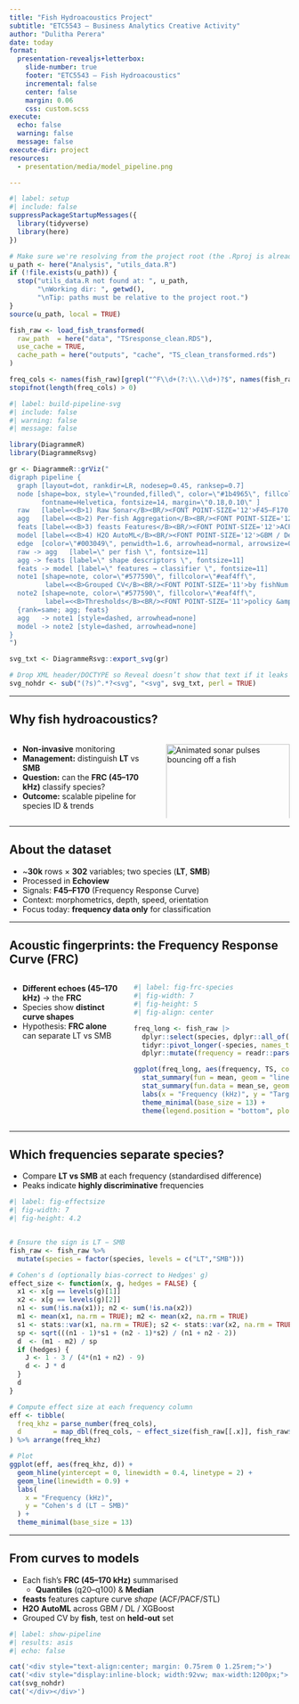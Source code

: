 ```yaml
---
title: "Fish Hydroacoustics Project"
subtitle: "ETC5543 – Business Analytics Creative Activity"
author: "Dulitha Perera"
date: today
format:
  presentation-revealjs+letterbox:
    slide-number: true
    footer: "ETC5543 — Fish Hydroacoustics"
    incremental: false
    center: false          
    margin: 0.06          
    css: custom.scss
execute:
  echo: false
  warning: false
  message: false
execute-dir: project
resources:
  - presentation/media/model_pipeline.png

---
```


```r
#| label: setup
#| include: false
suppressPackageStartupMessages({
  library(tidyverse)
  library(here)
})

# Make sure we're resolving from the project root (the .Rproj is already there)
u_path <- here("Analysis", "utils_data.R")
if (!file.exists(u_path)) {
  stop("utils_data.R not found at: ", u_path,
       "\nWorking dir: ", getwd(),
       "\nTip: paths must be relative to the project root.")
}
source(u_path, local = TRUE)

fish_raw <- load_fish_transformed(
  raw_path  = here("data", "TSresponse_clean.RDS"),
  use_cache = TRUE,
  cache_path = here("outputs", "cache", "TS_clean_transformed.rds")
)

freq_cols <- names(fish_raw)[grepl("^F\\d+(?:\\.\\d+)?$", names(fish_raw))]
stopifnot(length(freq_cols) > 0)

```

```r
#| label: build-pipeline-svg
#| include: false
#| warning: false
#| message: false

library(DiagrammeR)
library(DiagrammeRsvg)

gr <- DiagrammeR::grViz("
digraph pipeline {
  graph [layout=dot, rankdir=LR, nodesep=0.45, ranksep=0.7]
  node [shape=box, style=\"rounded,filled\", color=\"#1b4965\", fillcolor=\"#cae9ff\",
        fontname=Helvetica, fontsize=14, margin=\"0.18,0.10\" ]
  raw   [label=<<B>1) Raw Sonar</B><BR/><FONT POINT-SIZE='12'>F45–F170 per ping</FONT>>]
  agg   [label=<<B>2) Per-fish Aggregation</B><BR/><FONT POINT-SIZE='12'>Quantiles (q20–q100) / Median</FONT>>]
  feats [label=<<B>3) feasts Features</B><BR/><FONT POINT-SIZE='12'>ACF / PACF / STL (shape)</FONT>>]
  model [label=<<B>4) H2O AutoML</B><BR/><FONT POINT-SIZE='12'>GBM / Deep Learning / XGBoost</FONT>>]
  edge  [color=\"#003049\", penwidth=1.6, arrowhead=normal, arrowsize=0.9]
  raw -> agg   [label=\" per fish \", fontsize=11]
  agg -> feats [label=\" shape descriptors \", fontsize=11]
  feats -> model [label=\" features → classifier \", fontsize=11]
  note1 [shape=note, color=\"#577590\", fillcolor=\"#eaf4ff\",
         label=<<B>Grouped CV</B><BR/><FONT POINT-SIZE='11'>by fishNum (60/20/20)</FONT>>]
  note2 [shape=note, color=\"#577590\", fillcolor=\"#eaf4ff\",
         label=<<B>Thresholds</B><BR/><FONT POINT-SIZE='11'>policy &amp; OOF clamp [0.40–0.70]</FONT>>]
  {rank=same; agg; feats}
  agg   -> note1 [style=dashed, arrowhead=none]
  model -> note2 [style=dashed, arrowhead=none]
}
")

svg_txt <- DiagrammeRsvg::export_svg(gr)

# Drop XML header/DOCTYPE so Reveal doesn’t show that text if it leaks
svg_nohdr <- sub("(?s)^.*?<svg", "<svg", svg_txt, perl = TRUE)

```


---

## Why fish hydroacoustics? {.larger .h2-smaller}

:::: {.columns}
::: {.column width="54%"}
- **Non-invasive** monitoring  
- **Management:** distinguish **LT** vs **SMB**  
- **Question:** can the **FRC (45–170 kHz)** classify species?  
- **Outcome:** scalable pipeline for species ID & trends
:::

::: {.column width="46%"}
![](media/sonar2.gif){width="100%" fig-align="center" alt="Animated sonar pulses bouncing off a fish"}
:::
::::
---

## About the dataset {.larger}
- ~**30k** rows × **302** variables; two species (**LT**, **SMB**)  
- Processed in **Echoview**  
- Signals: **F45–F170** (Frequency Response Curve)  
- Context: morphometrics, depth, speed, orientation  
- Focus today: **frequency data only** for classification


---

## Acoustic fingerprints: the Frequency Response Curve (FRC) {.smaller .h2-smaller}

:::: {.columns}
::: {.column width="42%"}
- **Different echoes (45–170 kHz)** → the **FRC**
- Species show **distinct curve shapes**
- Hypothesis: **FRC alone** can separate LT vs SMB
:::

::: {.column width="58%"}
```r
#| label: fig-frc-species
#| fig-width: 7
#| fig-height: 5
#| fig-align: center

freq_long <- fish_raw |>
  dplyr::select(species, dplyr::all_of(freq_cols)) |>
  tidyr::pivot_longer(-species, names_to = "frequency", values_to = "TS") |>
  dplyr::mutate(frequency = readr::parse_number(frequency))

ggplot(freq_long, aes(frequency, TS, colour = species, fill = species)) +
  stat_summary(fun = mean, geom = "line", linewidth = 1) +
  stat_summary(fun.data = mean_se, geom = "ribbon", alpha = 0.18, colour = NA) +
  labs(x = "Frequency (kHz)", y = "Target Strength (dB)") +
  theme_minimal(base_size = 13) +
  theme(legend.position = "bottom", plot.margin = margin(5,5,0,5))
```

:::
::::


---

## Which frequencies separate species? {.smaller .h2-smaller}

- Compare **LT vs SMB** at each frequency (standardised difference)
- Peaks indicate **highly discriminative** frequencies

```r
#| label: fig-effectsize
#| fig-width: 7
#| fig-height: 4.2


# Ensure the sign is LT − SMB
fish_raw <- fish_raw %>%
  mutate(species = factor(species, levels = c("LT","SMB")))

# Cohen's d (optionally bias-correct to Hedges' g)
effect_size <- function(x, g, hedges = FALSE) {
  x1 <- x[g == levels(g)[1]]
  x2 <- x[g == levels(g)[2]]
  n1 <- sum(!is.na(x1)); n2 <- sum(!is.na(x2))
  m1 <- mean(x1, na.rm = TRUE); m2 <- mean(x2, na.rm = TRUE)
  s1 <- stats::var(x1, na.rm = TRUE); s2 <- stats::var(x2, na.rm = TRUE)
  sp <- sqrt(((n1 - 1)*s1 + (n2 - 1)*s2) / (n1 + n2 - 2))
  d  <- (m1 - m2) / sp
  if (hedges) {
    J <- 1 - 3 / (4*(n1 + n2) - 9)
    d <- J * d
  }
  d
}

# Compute effect size at each frequency column
eff <- tibble(
  freq_khz = parse_number(freq_cols),
  d        = map_dbl(freq_cols, ~ effect_size(fish_raw[[.x]], fish_raw$species))
) %>% arrange(freq_khz)

# Plot
ggplot(eff, aes(freq_khz, d)) +
  geom_hline(yintercept = 0, linewidth = 0.4, linetype = 2) +
  geom_line(linewidth = 0.9) +
  labs(
    x = "Frequency (kHz)",
    y = "Cohen's d (LT − SMB)"
  ) +
  theme_minimal(base_size = 13)
```



---
## From curves to models {.larger .h2-smaller}

- Each fish’s **FRC (45–170 kHz)** summarised  
  - **Quantiles** (q20–q100) & **Median**
- **feasts** features capture curve *shape* (ACF/PACF/STL)
- **H2O AutoML** across GBM / DL / XGBoost
- Grouped CV by **fish**, test on **held-out** set

```r
#| label: show-pipeline
#| results: asis
#| echo: false

cat('<div style="text-align:center; margin: 0.75rem 0 1.25rem;">')
cat('<div style="display:inline-block; width:92vw; max-width:1200px;">')
cat(svg_nohdr)
cat('</div></div>')

```


